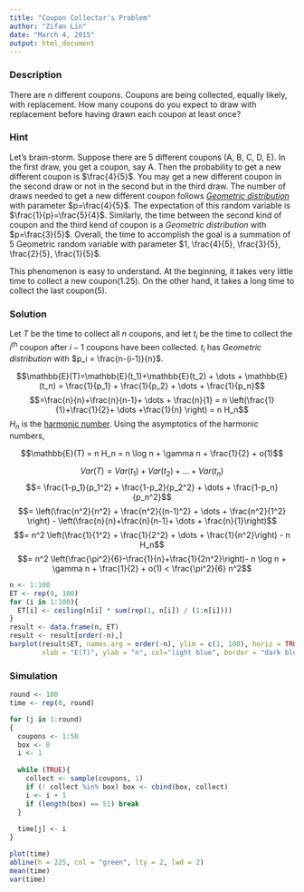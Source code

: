 ```yaml
---
title: "Coupon Collector's Problem"
author: "Zifan Lin"
date: "March 4, 2015"
output: html_document
---
```


### Description

There are $n$ different coupons. Coupons are being collected, equally likely, with replacement. How many coupons do you expect to draw with replacement before having drawn each coupon at least once?

### Hint

Let's brain-storm. Suppose there are 5 different coupons (A, B, C, D, E). In the first draw, you get a coupon, say A. Then the probability to get a new different coupon is $\frac{4}{5}$. You may get a new different coupon in the second draw or not in the second but in the third draw. The number of draws needed to get a new different coupon follows [*Geometric distribution*](http://en.wikipedia.org/wiki/Geometric_distribution) with parameter $p=\frac{4}{5}$. The expectation of this random variable is $\frac{1}{p}=\frac{5}{4}$. Similarly, the time between the second kind of coupon and the third kend of coupon is a *Geometric distribution* with $p=\frac{3}{5}$. Overall, the time to accomplish the goal is a summation of 5 Geometric random variable with parameter $1, \frac{4}{5}, \frac{3}{5}, \frac{2}{5}, \frac{1}{5}$.

This phenomenon is easy to understand. At the beginning, it takes very little time to collect a new coupon($1.25$). On the other hand, it takes a long time to collect the last coupon($5$).


### Solution

Let $T$ be the time to collect all $n$ coupons, and let $t_i$ be the time to collect the $i^{th}$ coupon after $i-1$ coupons have been collected. $t_i$ has *Geometric distribution* with $p_i = \frac{n-(i-1)}{n}$.

$$\mathbb{E}(T)=\mathbb{E}(t_1)+\mathbb{E}(t_2) + \dots + \mathbb{E}(t_n) = \frac{1}{p_1} + \frac{1}{p_2} + \dots + \frac{1}{p_n}$$
$$=\frac{n}{n}+\frac{n}{n-1}+ \dots + \frac{n}{1} = n \left(\frac{1}{1}+\frac{1}{2}+ \dots +\frac{1}{n} \right) = n H_n$$
$H_n$ is the [harmonic number](http://en.wikipedia.org/wiki/Harmonic_number). Using the asymptotics of the harmonic numbers, 

$$\mathbb{E}(T) = n H_n = n \log n + \gamma n + \frac{1}{2} + o(1)$$


$$Var(T) = Var(t_1) + Var(t_2) + \dots + Var(t_n)$$
$$= \frac{1-p_1}{p_1^2} + \frac{1-p_2}{p_2^2} + \dots + \frac{1-p_n}{p_n^2}$$
$$= \left(\frac{n^2}{n^2} + \frac{n^2}{(n-1)^2} + \dots + \frac{n^2}{1^2} \right) - \left(\frac{n}{n}+\frac{n}{n-1}+ \dots + \frac{n}{1}\right)$$
$$= n^2 \left(\frac{1}{1^2} + \frac{1}{2^2} + \dots + \frac{1}{n^2}\right) - n H_n$$
$$= n^2 \left(\frac{\pi^2}{6}-\frac{1}{n}+\frac{1}{2n^2}\right)- n \log n + \gamma n + \frac{1}{2} + o(1) < \frac{\pi^2}{6} n^2$$



```r
n <- 1:100
ET <- rep(0, 100)
for (i in 1:100){
  ET[i] <- ceiling(n[i] * sum(rep(1, n[i]) / (1:n[i])))
}
result <- data.frame(n, ET)
result <- result[order(-n),]
barplot(result$ET, names.arg = order(-n), ylim = c(1, 100), horiz = TRUE, 
        xlab = "E(T)", ylab = "n", col="light blue", border = "dark blue")
```





### Simulation

```r
round <- 100
time <- rep(0, round)

for (j in 1:round)
{
  coupons <- 1:50
  box <- 0
  i <- 1
  
  while (TRUE){
    collect <- sample(coupons, 1)
    if (! collect %in% box) box <- cbind(box, collect)
    i <- i + 1
    if (length(box) == 51) break
  }
  
  time[j] <- i
}

plot(time)
abline(h = 225, col = "green", lty = 2, lwd = 2)
mean(time)
var(time)
```


